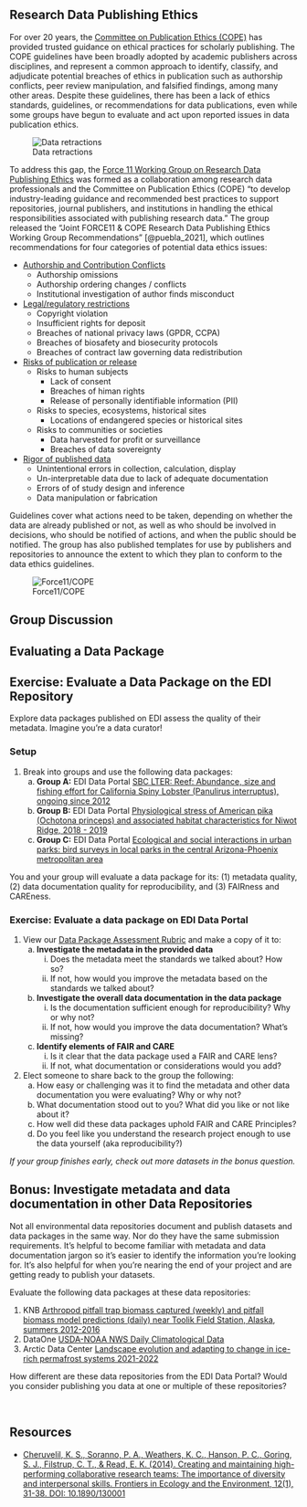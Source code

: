 ## Research Data Publishing Ethics

For over 20 years, the [Committee on Publication Ethics (COPE)](https://publicationethics.org/) has provided trusted guidance on ethical practices for scholarly publishing.
The COPE guidelines have been broadly adopted by academic publishers across disciplines, and represent a common approach to identify, classify, and adjudicate potential breaches of ethics in publication such as authorship conflicts, peer review manipulation, and falsified findings, among many other areas.
Despite these guidelines, there has been a lack of ethics standards, guidelines, or recommendations for data publications, even while some groups have begun to evaluate and act upon reported issues in data publication ethics.

![Data retractions](images/ethical-dataset-retractions.png)

To address this gap, the [Force 11 Working Group on Research Data Publishing Ethics](https://force11.org/groups/research-data-publishing-ethics/home/) was formed as a collaboration among research data professionals and the Committee on Publication Ethics (COPE) "to develop industry-leading guidance and recommended best practices to support repositories, journal publishers, and institutions in handling the ethical responsibilities associated with publishing research data." The group released the "Joint FORCE11 & COPE Research Data Publishing Ethics Working Group Recommendations" [@puebla_2021], which outlines recommendations for four categories of potential data ethics issues:

-   [Authorship and Contribution Conflicts](https://zenodo.org/record/5391293/files/Authorship%20%26%20Contributions_datapubethics.pdf?download=1)
    -   Authorship omissions
    -   Authorship ordering changes / conflicts
    -   Institutional investigation of author finds misconduct
-   [Legal/regulatory restrictions](https://zenodo.org/record/5391293/files/Legal%20%26%20Regulatory%20Restrictions_datapubethics.pdf?download=1)
    -   Copyright violation
    -   Insufficient rights for deposit
    -   Breaches of national privacy laws (GPDR, CCPA)
    -   Breaches of biosafety and biosecurity protocols
    -   Breaches of contract law governing data redistribution
-   [Risks of publication or release](https://zenodo.org/record/5391293/files/Risk_datapubethics.pdf?download=1)
    -   Risks to human subjects
        -   Lack of consent
        -   Breaches of himan rights
        -   Release of personally identifiable information (PII)
    -   Risks to species, ecosystems, historical sites
        -   Locations of endangered species or historical sites
    -   Risks to communities or societies
        -   Data harvested for profit or surveillance
        -   Breaches of data sovereignty
-   [Rigor of published data](https://zenodo.org/record/5391293/files/Rigor_datapubethics.pdf?download=1)
    -   Unintentional errors in collection, calculation, display
    -   Un-interpretable data due to lack of adequate documentation
    -   Errors of of study design and inference
    -   Data manipulation or fabrication

Guidelines cover what actions need to be taken, depending on whether the data are already published or not, as well as who should be involved in decisions, who should be notified of actions, and when the public should be notified.
The group has also published templates for use by publishers and repositories to announce the extent to which they plan to conform to the data ethics guidelines.

![Force11/COPE](images/force11-cope-logos.png)

## Group Discussion

::: callout-tip
## Evaluating a Data Package

## Exercise: Evaluate a Data Package on the EDI Repository

Explore data packages published on EDI assess the quality of their metadata. Imagine you're a data curator!

::: callout-tip
### Setup

1. Break into groups and use the following data packages:
    a. **Group A:** EDI Data Portal [SBC LTER: Reef: Abundance, size and fishing effort for California Spiny Lobster (Panulirus interruptus), ongoing since 2012](https://portal.edirepository.org/nis/mapbrowse?packageid=knb-lter-sbc.77.8)
    b. **Group B:** EDI Data Portal [Physiological stress of American pika (Ochotona princeps) and associated habitat characteristics for Niwot Ridge, 2018 - 2019](https://portal.edirepository.org/nis/mapbrowse?packageid=knb-lter-nwt.268.1)
    c. **Group C:** EDI Data Portal [Ecological and social interactions in urban parks: bird surveys in local parks in the central Arizona-Phoenix metropolitan area](https://portal.edirepository.org/nis/mapbrowse?scope=knb-lter-cap&identifier=256&revision=10)
:::


You and your group will evaluate a data package for its: (1) metadata quality, (2) data documentation quality for reproducibility, and (3) FAIRness and CAREness.

::: callout-note
### Exercise: Evaluate a data package on EDI Data Portal
1.  View our [Data Package Assessment Rubric](https://docs.google.com/document/d/1PQpw9ohOMY7K1yBWaknMHV0dGEm0GnZ9pCB8_i2JPoU/edit?usp=sharing) and make a copy of it to:
    a. **Investigate the metadata in the provided data**
        i. Does the metadata meet the standards we talked about? How so?
        ii. If not, how would you improve the metadata based on the standards we talked about?
    b. **Investigate the overall data documentation in the data package**
        i. Is the documentation sufficient enough for reproducibility? Why or why not?
        ii. If not, how would you improve the data documentation? What's missing?
    c. **Identify elements of FAIR and CARE**
        i. Is it clear that the data package used a FAIR and CARE lens? 
        ii. If not, what documentation or considerations would you add?
2. Elect someone to share back to the group the following:
    a.  How easy or challenging was it to find the metadata and other data documentation you were evaluating? Why or why not?
    b. What documentation stood out to you? What did you like or not like about it?
    c. How well did these data packages uphold FAIR and CARE Principles?
    d. Do you feel like you understand the research project enough to use the data yourself (aka reproducibility?)
    
*If your group finishes early, check out more datasets in the bonus question.*
:::

## Bonus: Investigate metadata and data documentation in other Data Repositories

Not all environmental data repositories document and publish datasets and data packages in the same way. Nor do they have the same submission requirements. It's helpful to become familiar with metadata and data documentation jargon so it's easier to identify the information you're looking for. It's also helpful for when you're nearing the end of your project and are getting ready to publish your datasets.

Evaluate the following data packages at these data repositories: 

1. KNB [Arthropod pitfall trap biomass captured (weekly) and pitfall biomass model predictions (daily) near Toolik Field Station, Alaska, summers 2012-2016](https://knb.ecoinformatics.org/view/https%3A%2F%2Fpasta.lternet.edu%2Fpackage%2Fmetadata%2Feml%2Fknb-lter-arc%2F20052%2F1)
2. DataOne [USDA-NOAA NWS Daily Climatological Data](https://search.dataone.org/view/knb-lter-jrn.20020210.9893)
3. Arctic Data Center [Landscape evolution and adapting to change in ice-rich permafrost systems 2021-2022](https://arcticdata.io/catalog/view/doi%3A10.18739%2FA2JQ0SW7X)

How different are these data repositories from the EDI Data Portal? Would you consider publishing you data at one or multiple of these repositories? 


<br>
:::

## Resources

-   [Cheruvelil, K. S., Soranno, P. A., Weathers, K. C., Hanson, P. C., Goring, S. J., Filstrup, C. T., & Read, E. K. (2014). Creating and maintaining high-performing collaborative research teams: The importance of diversity and interpersonal skills. Frontiers in Ecology and the Environment, 12(1), 31-38. DOI: 10.1890/130001](https://esajournals.onlinelibrary.wiley.com/doi/epdf/10.1890/130001) <!--- [Carroll, S. R., Garba, I., Figueroa-Rodríguez, O. L., Holbrook, J., Lovett, R., Materechera, S., … Hudson, M. (2020). The CARE Principles for Indigenous Data Governance. Data Science Journal, 19(1), 43. DOI: http://doi.org/10.5334/dsj-2020-043](http://doi.org/10.5334/dsj-2020-043)-->
